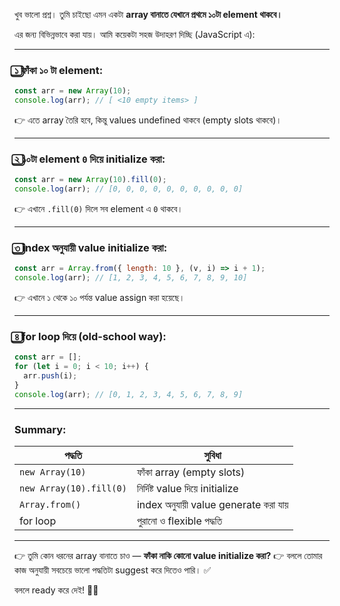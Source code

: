 খুব ভালো প্রশ্ন। তুমি চাইছো এমন একটা **array বানাতে যেখানে প্রথমে ১০টা element থাকবে।**

এর জন্য বিভিন্নভাবে করা যায়। আমি কয়েকটা সহজ উদাহরণ দিচ্ছি (JavaScript এ):

---

### ১️⃣ ফাঁকা ১০ টা element:

```javascript
const arr = new Array(10);
console.log(arr); // [ <10 empty items> ]
```

👉 এতে array তৈরি হবে, কিন্তু values undefined থাকবে (empty slots থাকবে)।

---

### ২️⃣ ১০টা element `0` দিয়ে initialize করা:

```javascript
const arr = new Array(10).fill(0);
console.log(arr); // [0, 0, 0, 0, 0, 0, 0, 0, 0, 0]
```

👉 এখানে `.fill(0)` দিলে সব element এ `0` থাকবে।

---

### ৩️⃣ index অনুযায়ী value initialize করা:

```javascript
const arr = Array.from({ length: 10 }, (v, i) => i + 1);
console.log(arr); // [1, 2, 3, 4, 5, 6, 7, 8, 9, 10]
```

👉 এখানে ১ থেকে ১০ পর্যন্ত value assign করা হয়েছে।

---

### ৪️⃣ for loop দিয়ে (old-school way):

```javascript
const arr = [];
for (let i = 0; i < 10; i++) {
  arr.push(i);
}
console.log(arr); // [0, 1, 2, 3, 4, 5, 6, 7, 8, 9]
```

---

### Summary:

| পদ্ধতি                  | সুবিধা                               |
| ----------------------- | ------------------------------------ |
| `new Array(10)`         | ফাঁকা array (empty slots)            |
| `new Array(10).fill(0)` | নির্দিষ্ট value দিয়ে initialize      |
| `Array.from()`          | index অনুযায়ী value generate করা যায় |
| for loop                | পুরানো ও flexible পদ্ধতি             |

---

👉 তুমি কোন ধরনের array বানাতে চাও — **ফাঁকা নাকি কোনো value initialize করা?**
👉 বললে তোমার কাজ অনুযায়ী সবচেয়ে ভালো পদ্ধতিটা suggest করে দিতেও পারি। ✅

বললে ready করে দেই! 🚀✅
